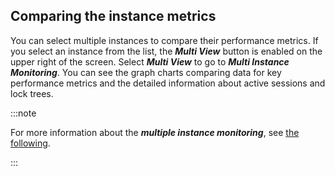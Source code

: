 ## Comparing the instance metrics

You can select multiple instances to compare their performance metrics. If you select an instance from the list, the **_Multi View_** button is enabled on the upper right of the screen. Select **_Multi View_** to go to **_Multi Instance Monitoring_**. You can see the graph charts comparing data for key performance metrics and the detailed information about active sessions and lock trees.

:::note

For more information about the **_multiple instance monitoring_**, see [the following](multi-instance-monitoring).

:::
